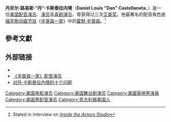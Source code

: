 {{noteTA
|T=zh-cn:丹·卡斯泰拉内塔;zh-hant:丹·卡斯泰蘭尼塔;
|1=zh-cn:卡斯泰拉内塔;zh-hant:卡斯泰蘭尼塔;
|G1=Simpsons
}}
{{Infobox entertainer
| name                    = 丹·卡斯泰拉内塔
| type                    = 男艺人
| image                   = Dan Castellaneta cropped.jpg
| caption                 = 
| birthname               = 丹尼尔·路易斯·卡斯泰拉内塔
| birthdate               = {{birth date and age|1957|10|29}}
| birthplace              = [[美国|美国]][[伊利诺伊州|伊利诺伊州]][[芝加哥|芝加哥]]
| othername               = 
| occupation              = [[配音演员|配音演员]]、[[演员|演员]]、[[喜剧演员|喜剧演员]]
| yearsactive             = 
| spouse                  = [[德布·勒库斯特|德布·勒库斯特]]<!--Deb Lacusta-->
| children                = 
| parents                 = 
| influences              = 
| influenced              = 
| website                 = 
}}
'''丹尼尔·路易斯·“丹”·卡斯泰拉内塔'''（'''Daniel Louis "Dan" Castellaneta'''，{{bd|1957年|10月29日|catIdx=Castellaneta, Dan}}）是一位[[美国|美国]][[配音演员|配音演员]]、[[演员|演员]]及[[喜剧演员|喜剧演员]]，曾获得过三次[[艾美奖|艾美奖]]。他最著名的配音角色是[[福克斯广播公司|福克斯]][[动画节目|动画节目]]《[[辛普森一家|辛普森一家]]》中的[[霍默·辛普森|霍默·辛普森]]。<ref name="actors">Stated in interview on ''[[Inside_the_Actors_Studio|Inside the Actors Studio]]''</ref>

== 參考文獻 ==

{{reflist}}

== 外部链接 ==
* {{imdb|id=0144657}}
* [https://web.archive.org/web/20071022033006/http://www.snpp.com/guides/castlist.html#civil#civil#civil 《辛普森一家》配音演员]
* [http://movies.ign.com/articles/357/357502p1.html 对丹·卡斯泰拉内塔的十个问题]{{Wayback|url=http://movies.ign.com/articles/357/357502p1.html |date=20090814130500 }}
{{Simpsons_cast}}
{{Authority control}}
{{Simpsons-stub}}
{{DEFAULTSORT:Castellaneta, Dan}}
[[Category:美国电影演员|Category:美国电影演员]]
[[Category:美国舞台剧演员|Category:美国舞台剧演员]]
[[Category:美國電視男演員|Category:美國電視男演員]]
[[Category:美国男配音演员|Category:美国男配音演员]]
[[Category:意大利裔美国人|Category:意大利裔美国人]]
